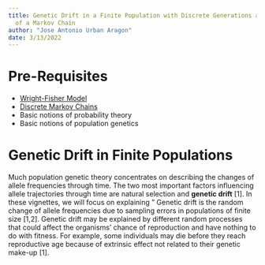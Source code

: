 ```yaml
---
title: Genetic Drift in a Finite Population with Discrete Generations as an Example
  of a Markov Chain
author: "Jose Antonio Urban Aragon"
date: 3/13/2022
---
```



# Pre-Requisites
  * [Wright-Fisher Model](https://stephens999.github.io/fiveMinuteStats/wright_fisher_model.html)
  * [Discrete Markov Chains](http://stephens999.github.io/fiveMinuteStats/markov_chains_discrete_intro.html)
  * Basic notions of probability theory
  * Basic notions of population genetics
  
# Genetic Drift in Finite Populations

Much population genetic theory concentrates on describing the changes of allele frequencies through time. The two most important factors influencing allele trajectories through time are natural selection and **genetic drift** [1]. In these vignettes, we will focus on explaining " Genetic drift is the random change of allele frequencies due to sampling errors in populations of finite size [1,2]. Genetic drift may be explained by different random processes that could affect the organisms' chance of reproduction and have nothing to do with fitness. For example, some individuals may die before they reach reproductive age because of extrinsic effect not related to their genetic make-up [1]. 




